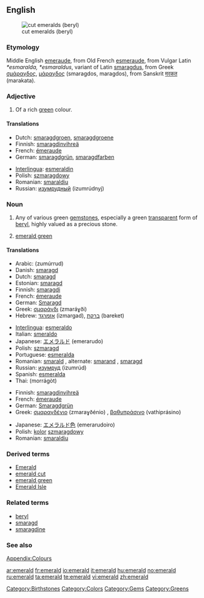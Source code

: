{{see|Emerald}}
{{wikipedia}}
==English==
[[Image:Beryl_emeralds_cut_XH.jpg|thumb|right|cut emeralds (beryl)]]

===Etymology===
Middle English [[emeraude]], from Old French [[esmeraude]], from Vulgar Latin ''*esmaralda, *esmaraldus'', variant of Latin [[smaragdus]], from Greek [[σμάραγδος]], [[μάραγδος]] (smaragdos, maragdos), from Sanskrit [[मरकत]] (marakata).

===Adjective===
{{en-adj}}

# {{color}} Of a rich [[green]] colour.

====Translations====
{{trans-top|rich green colour}}
* Dutch: [[smaragdgroen]], [[smaragdgroene]]
* Finnish: [[smaragdinvihreä]]
* French: [[émeraude]]
* German: [[smaragdgrün]], [[smaragdfarben]]
{{trans-mid}}
* [[Interlingua]]: [[esmeraldin]]
* Polish: [[szmaragdowy]] {{m}}
* Romanian: [[smaraldiu]]
* Russian: [[изумрудный]] (izumrúdnyj)
{{trans-bottom}}

===Noun===
{{en-noun}}

# Any of various green [[gemstone]]s, especially a green [[transparent]] form of [[beryl]], highly valued as a precious stone.
# {{color}} [[emerald green]]

====Translations====
{{trans-top|gemstone}}
* Arabic: {{Arab|[[زمرد|زمرّد]]}} (zumúrrud) {{m}}
* Danish: [[smaragd]]
* Dutch: [[smaragd]] {{m}}
* Estonian: [[smaragd]]
* Finnish: [[smaragdi]]
* French: [[émeraude]] {{f}}
* German: [[Smaragd]] {{m}}
* Greek: [[σμαράγδι]] (zmaráɣði) {{n}}
* Hebrew: [[אזמרגד]] (izmargad), [[ברקת]] (bareket)
{{trans-mid}}
* [[Interlingua]]: [[esmeraldo]]
* Italian: [[smeraldo]]
* Japanese: [[エメラルド]] (emerarudo)
* Polish: [[szmaragd]] {{m}}
* Portuguese: [[esmeralda]] {{f}}
* Romanian: [[smarald]] {{n}}, alternate: [[smarand]] {{n}}, [[smaragd]] {{n}}
* Russian: [[изумруд]] (izumrúd) {{m}}
* Spanish: [[esmeralda]] {{f}}
* Thai: {{Thai|[[มรกต]]}} (morrágòt)
{{trans-bottom}}

{{trans-top|colour}}
* Finnish: [[smaragdinvihreä]]
* French: [[émeraude]] {{f}}
* German: [[Smaragdgrün]] {{n}}
* Greek: [[σμαραγδένιο]] (zmaraɣðénio) {{n}}, [[βαθυπράσινο]] (vathiprásino) {{n}}
{{trans-mid}}
* Japanese:  [[エメラルド色]] (emerarudoiro)
* Polish: [[kolor]] [[szmaragdowy]] {{m}}
* Romanian: [[smaraldiu]] {{m}}
{{trans-bottom}}

===Derived terms===
* [[Emerald]]
* [[emerald cut]]
* [[emerald green]]
* [[Emerald Isle]]

===Related terms===
* [[beryl]]
* [[smaragd]]
* [[smaragdine]]

===See also===
[[Appendix:Colours]]

[[Category:Birthstones]]
[[Category:Colors]]
[[Category:Gems]]
[[Category:Greens]]

[[ar:emerald]]
[[fr:emerald]]
[[io:emerald]]
[[it:emerald]]
[[hu:emerald]]
[[no:emerald]]
[[ru:emerald]]
[[ta:emerald]]
[[te:emerald]]
[[vi:emerald]]
[[zh:emerald]]